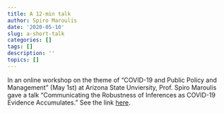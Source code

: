 ```yaml
---
title: A 12-min talk 
author: Spiro Maroulis
date: '2020-05-10'
slug: a-short-talk
categories: []
tags: []
description: ''
topics: []
---
```


In an online workshop on the theme of "COVID-19 and Public Policy and Management" (May 1st) at Arizona State Unviersity, Prof. Spiro Maroulis gave a talk "Communicating the Robustness of Inferences as COVID-19 Evidence Accumulates." See the link [here](https://www.dropbox.com/s/fgpmprvntqivkmd/Maroulis.mp4?dl=0).
